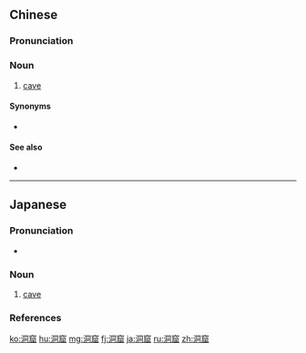 ==Chinese==
{{zh-forms}}

===Pronunciation===
{{zh-pron
|m=dòngkū
|cat=n
}}

===Noun===
{{zh-noun}}

# [[cave]]

====Synonyms====
* {{zh-l|洞穴}}

====See also====
* {{zh-l|石窟}}

----

==Japanese==
{{ja-kanjitab|どう|くつ|yomi=on}}

===Pronunciation===
* {{ja-pron|どうくつ|y=o|acc=0|dev=3|acc_ref=NHK}}

===Noun===
{{ja-noun|どうくつ}}

# [[cave]]

===References===
<references/>

[[ko:洞窟]]
[[hu:洞窟]]
[[mg:洞窟]]
[[fj:洞窟]]
[[ja:洞窟]]
[[ru:洞窟]]
[[zh:洞窟]]
